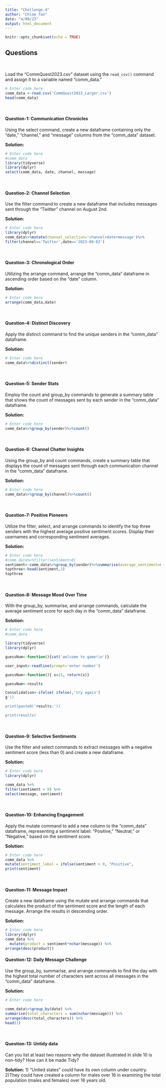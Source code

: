 ---
title: "Challenge-4"
author: "Chloe Tan"
date: "4/09/23"
output: html_document
---

```{r setup, include=FALSE}
knitr::opts_chunk$set(echo = TRUE)
```

<style>
p.comment {
background-color: #DBDBDB;
padding: 10px;
border: 1px solid black;
margin-left: 25px;
border-radius: 5px;
font-style: italic;
}

</style>

## Questions
<br>

Load the "CommQuest2023.csv" dataset using the `read_csv()` command and assign it to a variable named "comm_data." 

```{r, eval=TRUE,echo=TRUE}
# Enter code here
comm_data <-read.csv('CommQuest2023_Larger.csv')
head(comm_data)


```
<br>


#### Question-1: Communication Chronicles

Using the select command, create a new dataframe containing only the "date," "channel," and "message" columns from the "comm_data" dataset.

**Solution:**

```{r, eval=TRUE,echo=TRUE}
# Enter code here
#comm_data
library(tidyverse)
library(dplyr)
select(comm_data, date, channel, message)


```
<br>

#### Question-2: Channel Selection

Use the filter command to create a new dataframe that includes messages sent through the "Twitter" channel on August 2nd.

**Solution:**

```{r, eval=TRUE,echo=TRUE}
# Enter code here
library(dplyr)
comm_data%>%mutate(channel_selection='channel+date+message')%>%
filter(channel=='Twitter',date=='2023-08-02')

```
<br>

#### Question-3: Chronological Order

Utilizing the arrange command, arrange the "comm_data" dataframe in ascending order based on the "date" column.

**Solution:**

```{r, eval=TRUE,echo=TRUE}
# Enter code here
arrange(comm_data,date)

```
<br>

#### Question-4: Distinct Discovery

Apply the distinct command to find the unique senders in the "comm_data" dataframe.

**Solution:**

```{r, eval=TRUE,echo=TRUE}
# Enter code here
comm_data%>%distinct(sender)
```
<br>

#### Question-5: Sender Stats

Employ the count and group_by commands to generate a summary table that shows the count of messages sent by each sender in the "comm_data" dataframe.

**Solution:**

```{r, eval=TRUE,echo=TRUE}
# Enter code here
comm_data%>%group_by(sender)%>%count()


```
<br>

#### Question-6: Channel Chatter Insights

Using the group_by and count commands, create a summary table that displays the count of messages sent through each communication channel in the "comm_data" dataframe.

**Solution:**

```{r, eval=TRUE,echo=TRUE}
# Enter code here
comm_data%>%group_by(channel)%>%count()
```
<br>

#### Question-7: Positive Pioneers

Utilize the filter, select, and arrange commands to identify the top three senders with the highest average positive sentiment scores. Display their usernames and corresponding sentiment averages.

**Solution:**

```{r, eval=TRUE,echo=TRUE}
# Enter code here
#comm_data%>%filter(sentiment>0)
sentiment<-comm_data%>%group_by(sender)%>%summarise(average_sentiment=mean(sentiment))%>%arrange(desc(average_sentiment))
topthree<-head(sentiment,3)
topthree
```
<br>

#### Question-8: Message Mood Over Time

With the group_by, summarise, and arrange commands, calculate the average sentiment score for each day in the "comm_data" dataframe.

**Solution:**

```{r, eval=TRUE,echo=TRUE}
# Enter code here
#comm_data

library(tidyverse)
library(dplyr)

guessNum<-function(){cat('welcome to game!\n')}

user_input<-readline(prompt='enter number')

guessNum<-function(){ x=15, return(x)}

guessNum<-results

Consolidation<-ifelse( ifelse(,'try again')
g'))

print(paste0('results:'))

print(results)

```
<br>

#### Question-9: Selective Sentiments

Use the filter and select commands to extract messages with a negative sentiment score (less than 0) and create a new dataframe.

**Solution:**

```{r, eval=TRUE,echo=TRUE}
# Enter code here
library(dplyr)

comm_data %>%
filter(sentiment < 0) %>%
select(message, sentiment)


```
<br>

#### Question-10: Enhancing Engagement

Apply the mutate command to add a new column to the "comm_data" dataframe, representing a sentiment label: "Positive," "Neutral," or "Negative," based on the sentiment score.

**Solution:**

```{r, eval=TRUE,echo=TRUE}
# Enter code here
comm_data %>%
mutate(sentiment_label = ifelse(sentiment > 0, "Positive",                            ifelse(sentiment == 0, "Neutral", "Negative")))
print(sentiment)


```
<br>

#### Question-11: Message Impact

Create a new dataframe using the mutate and arrange commands that calculates the product of the sentiment score and the length of each message. Arrange the results in descending order.

**Solution:**

```{r, eval=TRUE,echo=TRUE}
# Enter code here
library(dplyr)
comm_data %>%
  mutate(product = sentiment*nchar(message)) %>%
arrange(desc(product))
```






#### Question-12: Daily Message Challenge

Use the group_by, summarise, and arrange commands to find the day with the highest total number of characters sent across all messages in the "comm_data" dataframe.

**Solution:**

```{r, eval=TRUE,echo=TRUE}
# Enter code here

comm_data%>%group_by(date) %>%
summarise(total_characters = sum(nchar(message))) %>%
arrange(desc(total_characters)) %>%
head(1)

```
<br>

#### Question-13: Untidy data

Can you list at least two reasons why the dataset illustrated in slide 10 is non-tidy? How can it be made Tidy?
 
**Solution:** 1) "United states" could have its own column under country. 
2)They could have created a column for males over 16 in examining the total population (males and females) over 16 years old.